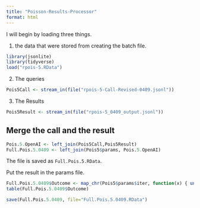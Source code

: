 ```yaml
---
title: "Poisson-Results-Processor"
format: html
---
```


I will begin by loading three things.  

1. the data that were stored from creating the batch file.

```r
library(jsonlite)
library(tidyverse)
load("rpois-5.RData")
```

2. The queries

```r
Pois5Call <- stream_in(file("rpois-5-Call-Revised-0409.jsonl"))
```

3. The Results

```r
Pois5Result <- stream_in(file("rpois-5_0409_output.jsonl"))
```

## Merge the call and the result

```r
Pois.5.OpenAI <- left_join(Pois5Call,Pois5Result)
Full.Pois.5.0409 <- left_join(Pois5$params, Pois.5.OpenAI)
```

The file is saved as `Full.Pois.5.RData`.

Put the result in the params file.

```r
Full.Pois.5.0409$Outcome <- map_chr(Pois5$params$iter, function(x) { unlist(Pois5Result$response$body$choices[[x]][[2]][2]) })
table(Full.Pois.5.0409$Outcome)
```

```r
save(Full.Pois.5.0409, file="Full.Pois.5.0409.RData")
```

